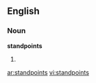==English==

===Noun===
'''standpoints'''

# {{plural of|[[standpoint]]}}

[[ar:standpoints]]
[[vi:standpoints]]